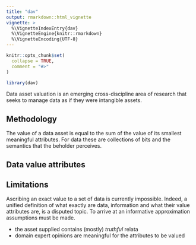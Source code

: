 ```yaml
---
title: "dav"
output: rmarkdown::html_vignette
vignette: >
  %\VignetteIndexEntry{dav}
  %\VignetteEngine{knitr::rmarkdown}
  %\VignetteEncoding{UTF-8}
---
```


```r
knitr::opts_chunk$set(
  collapse = TRUE,
  comment = "#>"
)
```

```r
library(dav)
```

Data asset valuation is an emerging cross-discipline area of research that seeks
to manage data as if they were intangible assets.

## Methodology
The value of a data asset is equal to the sum of the value of its smallest 
meaningful attributes. For data these are collections of bits and the semantics
that the beholder perceives.

## Data value attributes
<!--- insert list and description of DVA here --->

## Limitations

Ascribing an exact value to a set of data is currently impossible. Indeed, a 
unified definition of what exactly are data, information and what their value 
attributes are, is a disputed topic. To arrive at an informative approximation
assumptions must be made.

- the asset supplied contains (mostly) *truthful* relata
- domain expert opinions are meaningful for the attributes to be valued